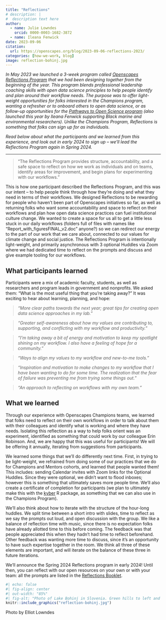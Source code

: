 ```yaml
---
title: "Reflections"
# description: |
#  description text here
author:
  - name: Julie Lowndes
    orcid: 0000-0003-1682-3872
  - name: Ileana Fenwick
date: 2023-09-06
citation: 
  url: https://openscapes.org/blog/2023-09-06-reflections-2023/
categories: [how-we-work, blog]
image: reflection-bohinj.jpg
---
```


*In May 2023 we launched a 3-week program called [Openscapes Reflections Program](https://openscapes.org/initiatives#reflections-program) that we had been designing together from the beginning of the year. This program blends professional leadership coaching skills with open data science principles to help people identify and plan around their workflow needs. The purpose was to offer light-weight opportunities for folks interested in the Champions program, wanting a refresher or to onboard others to open data science, or as follow-up opportunities for the [Pathways to Open Science program](../2023-04-26-pathways-report/index.qmd) (also launched this year by Ileana Fenwick supporting Black marine and environmental researchers). Unlike the Champions Program, Reflections is something that folks can sign up for as individuals.*

*Read below about what the participants and we learned from this experience, and look out in early 2024 to sign up -- we'll lead the Reflections Program again in Spring 2024.*

------------------------------------------------------------------------

::: blockquote-blue
> "The Reflections Program provides structure, accountability, and a safe space to reflect on how we work as individuals and on teams, identify areas for improvement, and begin plans for experimenting with our workflows."
:::

This is how one participant described the Reflections Program, and this was our intent -- to help people think through how they're doing and what they need in terms of their workflows. We designed Reflections to be rewarding for people who haven't been part of Openscapes initiatives so far, as well as returning folks who want some accountability and space to reflect on their workflows and plan how open data science practices can fuel institutional culture change. We wanted to create a space for us all to get a little less stuck in our daily workflows (folders full of files with names like "Report_with_figuresFINAL_v2.doc" anyone?) so we can redirect our energy to the part of our work that we care about, connected to our values for climate change and social justice. The Reflections Program is intentionally light-weight, and primarily asynchronous with 3 optional Huddles via Zoom where we had dedicated time to reflect on the prompts and discuss and give example tooling for our workflows.

## What participants learned

Participants were a mix of academic faculty, students, as well as researchers and program leads in government and nonprofits. We asked them: "What is the most useful thing that you're taking away?" It was exciting to hear about learning, planning, and hope:

::: blockquote-blue
> *"More clear paths towards the next year; great tips for creating open data science approaches in my lab."*
:::

<!-- break -->

::: blockquote-blue
> *"Greater self-awareness about how my values are contributing to, supporting, and conflicting with my workflow and productivity."*
:::

<!-- break -->

::: blockquote-blue
> *"I'm taking away a bit of energy and motivation to keep my spotlight shining on my workflow. I also have a feeling of hope for a community."*
:::

<!-- break -->

::: blockquote-blue
> *"Ways to align my values to my workflow and new-to-me tools."*
:::

<!-- break -->

::: blockquote-blue
> *"Inspiration and motivation to make changes to my workflow that I have been wanting to do for some time. The realization that the fear of failure was preventing me from trying some things out."*
:::

<!-- break -->

::: blockquote-blue
> *"An approach to reflecting on workflows with my own team."*
:::

<!-- break -->

## What we learned

Through our experience with Openscapes Champions teams, we learned that folks need to reflect on their own workflows in order to talk about them with their colleagues and identify what is working and where they have needs. Isolating this reflection as a way to help folks orient was an experiment, identified as something that could work by our colleague Erin Robinson. And, we are happy that this was useful for participants! We will be offering it annually, iterating from suggestions from participants.

We learned some things that we'll do differently next time. First, in trying to be light-weight, we refrained from doing some of our practices that we do for Champions and Mentors cohorts, and learned that people wanted them! This includes: sending Calendar invites with Zoom links for the Optional Huddles. Since they were optional, we didn't want to flood inboxes; however this is something that ultimately saves more people time. We'll also create a certificate of completion for participants (we plan to ultimately make this with the [kyber](../2023-04-06-kyber/index.qmd) R package, as something that we can also use in the Champions Program).

We'll also think about how to iterate with the structure of the hour-long huddles. We split time between a short intro with slides, time to reflect as we say the prompts out loud, and open discussion with the group. We like a balance of reflection time with music, since there is no expectation folks have already allotted time to this before coming. The feedback was that people appreciated this when they hadn't had time to reflect beforehand. Other feedback was wanting more time to discuss, since it's an opportunity to have such expertise together in the room. We think all three of these elements are important, and will iterate on the balance of these three in future iterations.

We'll announce the Spring 2024 Reflections program in early 2024! Until then, you can reflect with our open resources on your own or with your team: all the prompts are listed in the [Reflections Booklet](https://openscapes.github.io/booklet/).

```r
#| echo: false
#| fig-align: center
#| out-width: "85%"
#| fig-alt: "Photo of Lake Bohinj in Slovenia. Green hills to left and right of lake. Blue sky, dotted clouds and some low strips of cloud or mist reflected in the lake surface"
knitr::include_graphics("reflection-bohinj.jpg")
```

::: {.caption-text .center-text}
Photo by Elliot Lowndes
:::